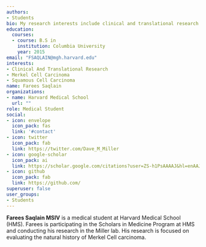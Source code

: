 ```yaml
---
authors:
- Students
bio: My research interests include clinical and translational research in advanced skin cancers.
education:
  courses:
  - course: B.S in 
    institution: Columbia University
    year: 2015
email: "FSAQLAIN@mgh.harvard.edu"
interests:
- Clinical And Translational Research
- Merkel Cell Carcinoma
- Squamous Cell Carcinoma
name: Farees Saqlain
organizations:
- name: Harvard Medical School
  url: ""
role: Medical Student
social:
- icon: envelope
  icon_pack: fas
  link: '#contact'
- icon: twitter
  icon_pack: fab
  link: https://twitter.com/Dave_M_Miller
- icon: google-scholar
  icon_pack: ai
  link: https://scholar.google.com/citations?user=ZS-h1PsAAAAJ&hl=enAAJ
- icon: github
  icon_pack: fab
  link: https://github.com/
superuser: false
user_groups:
- Students
---
```

**Farees Saqlain MSIV** is a medical student at Harvard Medical School (HMS). Farees is participating in the Scholars in Medicine Program at HMS and conducting his research in the Miller lab. His research is focused on evaluating the natural history of Merkel Cell carcinoma. 